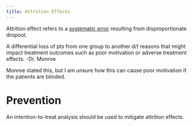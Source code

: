 ```yaml
---
title: Attrition Effects
---
```


Attrition effect refers to a [systematic error]({{< var ref-error.systematic >}}) resulting from disproportionate dropout.


:::{.callout-note}
A differential loss of pts from one group to another d/t reasons that might impact treatment outcomes such as poor motivation or adverse treatment effects. -Dr. Monroe

Monroe stated this, but I am unsure how this can cause poor motivation if the patients are blinded.

:::

# Prevention

An intention-to-treat analysis should be used to mitigate attrition effects.